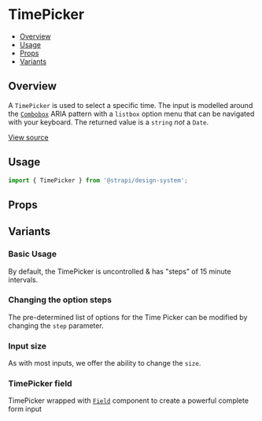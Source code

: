 

<Meta of={TimePickerStories} />

# TimePicker

- [Overview](#overview)
- [Usage](#usage)
- [Props](#props)
- [Variants](#variants)

## Overview

A `TimePicker` is used to select a specific time. The input is modelled around the
[`Combobox`](https://github.com/strapi/design-system/tree/main/packages/strapi-design-system/src/Combobox) ARIA pattern
with a `listbox` option menu that can be navigated with your keyboard. The returned value is a `string` _not_ a `Date`.

[View source](https://github.com/strapi/design-system/tree/main/packages/strapi-design-system/src/TimePicker)

## Usage

```js
import { TimePicker } from '@strapi/design-system';
```

<Canvas of={TimePickerStories.Base} />

## Props

<ArgsTable of={TimePicker} />

## Variants

### Basic Usage

By default, the TimePicker is uncontrolled & has "steps" of 15 minute intervals.

<Canvas of={TimePickerStories.Base} />

### Changing the option steps

The pre-determined list of options for the Time Picker can be modified by changing the `step` parameter.

<Canvas of={TimePickerStories.Steps} />

### Input size

As with most inputs, we offer the ability to change the `size`.

<Canvas of={TimePickerStories.Sizing} />

### TimePicker field

TimePicker wrapped with
[`Field`](https://github.com/strapi/design-system/tree/main/packages/strapi-design-system/src/Field) component to create
a powerful complete form input

<Canvas of={TimePickerStories.WithField} />
